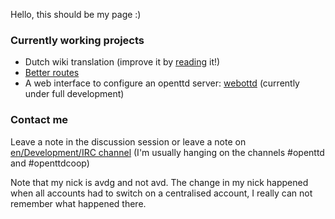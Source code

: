 Hello, this should be my page :)

=== Currently working projects ===

* Dutch wiki translation (improve it by [[nl/Main Page|reading]] it!)
* [[en/Community/Essays/Avd's Line Management|Better routes]]
* A web interface to configure an openttd server: [https://dev.openttdcoop.org/projects/webottd webottd] (currently under full development)

=== Contact me ===

Leave a note in the discussion session or leave a note on [[en/Development/IRC channel]] (I'm usually hanging on the channels #openttd and #openttdcoop)

Note that my nick is avdg and not avd. The change in my nick happened when all accounts had to switch on a centralised account, I really can not remember what happened there.